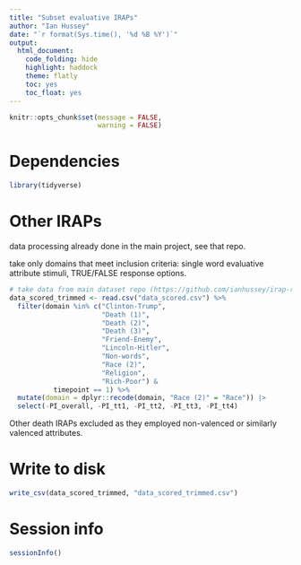 ```yaml
---
title: "Subset evaluative IRAPs"
author: "Ian Hussey"
date: "`r format(Sys.time(), '%d %B %Y')`"
output:
  html_document:
    code_folding: hide
    highlight: haddock
    theme: flatly
    toc: yes
    toc_float: yes
---
```


```r
knitr::opts_chunk$set(message = FALSE,
                      warning = FALSE)
```

# Dependencies

```r

library(tidyverse)

```

# Other IRAPs

data processing already done in the main project, see that repo.

take only domains that meet inclusion criteria: single word evaluative attribute stimuli, TRUE/FALSE response options.

```r

# take data from main dataset repo (https://github.com/ianhussey/irap-reliability-meta-analysis)
data_scored_trimmed <- read.csv("data_scored.csv") %>%
  filter(domain %in% c("Clinton-Trump", 
                       "Death (1)", 
                       "Death (2)", 
                       "Death (3)",
                       "Friend-Enemy", 
                       "Lincoln-Hitler", 
                       "Non-words",
                       "Race (2)",
                       "Religion", 
                       "Rich-Poor") & 
           timepoint == 1) %>%
  mutate(domain = dplyr::recode(domain, "Race (2)" = "Race")) |>
  select(-PI_overall, -PI_tt1, -PI_tt2, -PI_tt3, -PI_tt4)

```

Other death IRAPs excluded as they employed non-valenced or similarly valenced attributes. 

# Write to disk

```r

write_csv(data_scored_trimmed, "data_scored_trimmed.csv")

```

# Session info

```r

sessionInfo()

```


